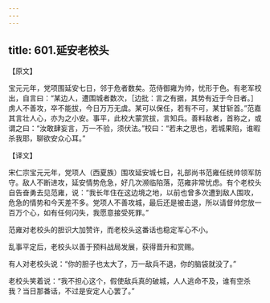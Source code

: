 ```yaml
---
---
---
```

title: 601.延安老校头
---



【原文】

宝元元年，党项围延安七日，邻于危者数矣。范侍御雍为帅，忧形于色。有老军校出，自言曰：“某边人，遭围城者数次，［边批：言之有据，其势有近于今日者。］虏人不善攻，卒不能拔，今日万万无虞。某可以保任，若有不可，某甘斩首。”范嘉其言壮人心，亦为之小安。事平，此校大蒙赏拔，言知兵。善料敌者，首称之，或谓之曰：“汝敢肆妄言，万一不验，须伏法。”校曰：“若未之思也，若城果陷，谁暇杀我耶，聊欲安众心耳。”

【译文】

宋仁宗宝元元年，党项人（西夏族）围攻延安城七日，礼部尚书范雍任统帅领军防守。敌人不断进攻，延安情势危急，好几次濒临陷落，范雍非常忧虑。有个老校头自告奋勇去见范雍，说：“我长年住在这边境之地，以前也曾多次遭到敌人围攻，危急的情势和今天差不多。党项人不善攻城，最后还是被击退，所以请督帅您放一百万个心，如有任何闪失，我愿意接受死罪。”

范雍对老校头的胆识大加赞许，而老校头这番话也稳定军心不小。

乱事平定后，老校头以善于预料战局发展，获得晋升和赏赐。

有人对老校头说：“你的胆子也太大了，万一敌兵不退，你的脑袋就没了。”

老校头笑着说：“我不担心这个，假使敌兵真的破城，人人逃命不及，谁有空杀我？当日那番话，不过是安定人心罢了。”
